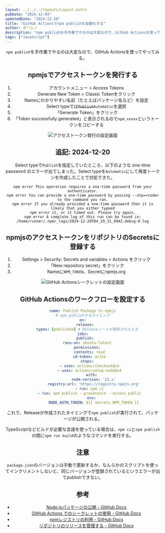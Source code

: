```yaml
---
layout: ../../../layouts/Layout.astro
pubDate: "2024-12-03"
updatedDate: "2024-12-20"
title: "GitHub Actionsでnpm publishを自動化する"
author: ダーシノ
description: "npm publishを手作業でやるのは大変なので、GitHub Actionsを使ってやってみる。"
tags: ["JavaScript"]
---
```



<Header {...frontmatter} />

`npm publish`を手作業でやるのは大変なので、GitHub Actionsを使ってやってみる。

## npmjsでアクセストークンを発行する

1. アカウントメニュー > Access Tokens
2. Generate New Token > Classic Tokenをクリック
3. Nameにわかりやすい名前（たとえばパッケージ名など）を設定
4. Select typeでは~~`Publish`~~`Automatic`を選択
5. 「Generate Token」をクリック
6. 「Token successfully generated」と表示されるので`npm_xxxxx`というトークンをコピーする

![アクセストークン発行の設定画面](./_npm-generate-token.png)

## 追記: 2024-12-20

Select typeで`Publish`を指定していたところ、以下のような one-time password のエラーが出てしまった。Select typeを`Automatic`にして再度トークンを作成したことで対処できた。

```
npm error This operation requires a one-time password from your authenticator.
npm error You can provide a one-time password by passing --otp=<code> to the command you ran.
npm error If you already provided a one-time password then it is likely that you either typoed
npm error it, or it timed out. Please try again.
npm error A complete log of this run can be found in: /home/runner/.npm/_logs/2024-12-20T04_29_31_894Z-debug-0.log
```

## npmjsのアクセストークンをリポジトリのSecretsに登録する

1. Settings > Security: Secrets and variables > Actions をクリック
2. 「New repository secret」をクリック
3. Nameに`NPM_TOKEN`、Secretにnpmjs.org

![GitHub Actionsシークレットの設定画面](./_action-secrets.png)

## GitHub Actionsのワークフローを設定する

```yaml
name: Publish Package to npmjs
# npm publishするタイミング
on:
  release:
    types: [published] # Releaseノートが更新されたとき
jobs:
  publish:
    runs-on: ubuntu-latest
    permissions:
      contents: read
      id-token: write
    steps:
      - uses: actions/checkout@v4
      - uses: actions/setup-node@v4
        with:
          node-version: '22.x'
          registry-url: 'https://registry.npmjs.org'
      - run: npm ci
      - run: npm publish --provenance --access public
        env:
          NODE_AUTH_TOKEN: ${{ secrets.NPM_TOKEN }}
```

これで、Releaseが作成されたタイミングで`npm publish`が実行されて、パッケージが公開される。

TypeScriptなどビルドが必要な言語を使っている場合は、`npm ci`と`npm publish`の間に`npm run build`のようなコマンドを実行する。

## 注意

`package.json`のバージョンは手動で更新するか、なんらかのスクリプトを使ってインクリメントしないと、同じバージョンが登録されているというエラーが出てpublishできない。


## 参考

- [Node\.jsパッケージの公開 \- GitHub Docs](https://docs.github.com/ja/actions/use-cases-and-examples/publishing-packages/publishing-nodejs-packages)
- [GitHub Actions でのシークレットの使用 \- GitHub Docs](https://docs.github.com/ja/actions/security-for-github-actions/security-guides/using-secrets-in-github-actions)
- [npmレジストリの利用 \- GitHub Docs](https://docs.github.com/ja/packages/working-with-a-github-packages-registry/working-with-the-npm-registry)
- [リポジトリのリリースを管理する \- GitHub Docs](https://docs.github.com/ja/repositories/releasing-projects-on-github/managing-releases-in-a-repository)
